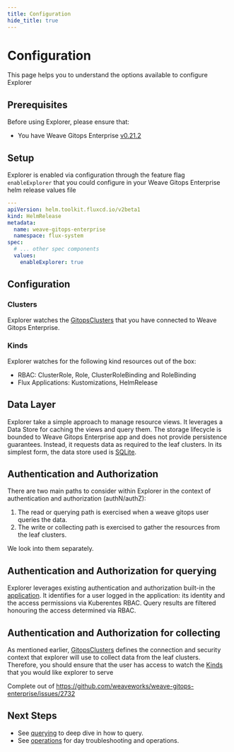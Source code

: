 ```yaml
---
title: Configuration
hide_title: true
---
```



# Configuration <TierLabel tiers="Enterprise" />

<AlphaWarning/>

This page helps you to understand the options available to configure Explorer

## Prerequisites
Before using Explorer, please ensure that:
- You have Weave Gitops Enterprise [v0.21.2](../../releases)

## Setup

Explorer is enabled via configuration through the feature flag  `enableExplorer` that you could
configure in your Weave Gitops Enterprise helm release values file

```yaml
---
apiVersion: helm.toolkit.fluxcd.io/v2beta1
kind: HelmRelease
metadata:
  name: weave-gitops-enterprise
  namespace: flux-system
spec:
  # ... other spec components
  values:
    enableExplorer: true
```

## Configuration

### Clusters

Explorer watches the [GitopsClusters](https://docs.gitops.weave.works/docs/next/cluster-management/managing-existing-clusters/#connect-a-cluster)
that you have connected to Weave Gitops Enterprise.

### Kinds

Explorer watches for the following kind resources out of the box:

- RBAC: ClusterRole, Role, ClusterRoleBinding and RoleBinding
- Flux Applications: Kustomizations, HelmRelease

## Data Layer

Explorer take a simple approach to manage resource views. It leverages a Data Store for caching the views and query them.
The storage lifecycle is bounded to Weave Gitops Enterprise app and does not provide persistence guarantees.
Instead, it requests data as required to the leaf clusters. In its simplest form, the data store used is [SQLite](https://sqlite.org/index.html).

## Authentication and Authorization

There are two main paths to consider within Explorer in the context of authentication and authorization (authN/authZ):

1. The read or querying path is exercised when a weave gitops user queries the data.
2. The write or collecting path is exercised to gather the resources from the leaf clusters.

We look into them separately.

## Authentication and Authorization for querying

Explorer leverages existing authentication and authorization built-in the [application](https://docs.gitops.weave.works/docs/configuration/securing-access-to-the-dashboard/).
It identifies for a user logged in the application: its identity and the access permissions via Kuberentes RBAC.
Query results are filtered honouring the access determined via RBAC.

## Authentication and Authorization for collecting

As mentioned earlier, [GitopsClusters](https://docs.gitops.weave.works/docs/next/cluster-management/managing-existing-clusters/#connect-a-cluster)
defines the connection and security context that explorer will use to collect data from the leaf clusters.
Therefore, you should ensure that the user has access to watch the [Kinds](#kinds) that you would like explorer to serve

Complete out of https://github.com/weaveworks/weave-gitops-enterprise/issues/2732

## Next Steps
- See [querying](./querying.mdx) to deep dive in how to query.
- See [operations](./operations.mdx) for day troubleshooting and operations.


